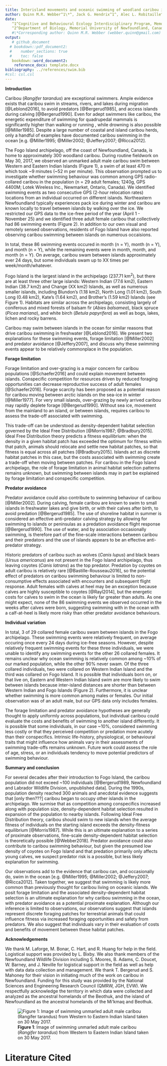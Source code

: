 ```yaml
---
title: Interisland movements and oceanic swimming of woodland caribou in Newfoundland
author: Quinn M.R. Webber^1\*^, Jack G. Hendrix^1^, Alec L. Robitaille^2^,  Eric Vander Wal^1,2^
date: 
   ^1^Cognitive and Behavioural Ecology Interdisciplinary Program, Memorial University of Newfoundland
   ^2^Department of Biology, Memorial University of Newfoundland, Canada
   #\*Corresponding author: Quinn M.R. Webber (webber.quinn@gmail.com)
output: 
   # github_document
  # bookdown::pdf_document2:
  #    number_sections: true
  #    toc: false
   bookdown::word_document2:
    reference_docx: template.docx
bibliography: ../references/swim.bib
#csl: csl.csl
---
```


\newpage

**Introduction**

Caribou (*Rangifer tarandus*) are exceptional swimmers. Ample evidence exists
that caribou swim in streams, rivers, and lakes during migration [@Leblond2016],
to avoid predators [@Bergerud1985], and access islands during calving
[@Bergerud1990]. Even for adept swimmers like caribou, the energetic
expenditure of swimming for quadrupedal mammals is significantly higher than
walking or running <!--[@Fish1993]-->, while drowning is also possible [@Miller1985].
Despite a large number of coastal and island caribou herds, only a handful of
examples have documented caribou swimming in the ocean [e.g. @Miller1995; @Miller2002; @Jeffery2007; @Ricca2012].

The Fogo Island archipelago, off the coast of Newfoundland, Canada, is home to
approximately 300 woodland caribou. During routine fieldwork on May 30, 2017, we
observed an unmarked adult male caribou swim between Western and Eastern Indian
Islands (Figure 1), a swim of at least 470 m which took ~9 minutes (~52 m per
minute). This observation prompted us to investigate whether swimming behaviour
was common among GPS radio-collared caribou in the population (n = 29 adult
females; 1240g, GPS 4400M; Lotek Wireless Inc., Newmarket, Ontario, Canada). We
identified swimming events as two consecutive GPS (2-hour relocation rates)
locations from an individual occurred on different islands. Northeastern
Newfoundland typically experiences pack ice during winter and caribou are known
locally to travel between islands by walking over the ice. We restricted our GPS
data to the ice-free period of the year (April 1 - November 25) and we
identified three adult female caribou that collectively had 86 swimming events
(Figure 2). In addition to our own visual and remotely sensed observations,
residents of Fogo Island have also reported observing caribou swimming between
islands on numerous occaisions.

In total, these 86 swimming events occured in month (n = Y), month (n = Y), and
month (n = Y), while the remaining events were in month, month, and month (n =
Y). On average, caribou swam between islands approximately ever 24 days, but
some individuals swam up to XX times per week/month/whatever. <!--Is it better
to just state our results here, or give this sort of teaser? Initially I had "86
events by 3 individuals" here, but then we ignore that for a couple paragraphs
of context before getting back into it... which seemed weird-->

<!-- Caribou were introduced to Fogo Island (n = 26 animals between 1964–67) and
Change Island (n = 5 animals in 1964) from the main Island of Newfoundland as
part of a series of translocations and introductions throughout the province
(Bergerud & Mercer 1989).

<!-- still not sure we need this paragraph, I wonder if the island size
information could be included in the figure caption?--> Fogo Island is the
largest island in the archipelago (237.71 km^2^), but there are at least three
other large islands: Western Indian (77.6 km2), Eastern Indian (38.7 km2) and
Change (XX km2) Islands, as well as numerous smaller islands, including
Blundon’s (1.18 km2), North Long (1.01 km2), South Long (0.48 km2), Kate’s (1.64
km2), and Brother’s (1.59 km2) Islands (see Figure 1). Habitats are similar
across the archipelago, consisting largely of coniferous and mixed forests of
balsam fir (*Abies balsamea*), black spruce (*Picea mariana*), and white birch
(*Betula papyrifera*) as well as bogs, lakes, lichen and rocky barrens.

Caribou may swim between islands in the ocean for similar reasons that drive
caribou swimming in freshwater [@Leblond2016]. We present two
explanations for these swimming events, forage limitation [@Miller2002] and
predator avoidance [@Jeffery2007], and discuss why these swimming events
appear to be relatively commonplace in the population.

**Forage limitation**

Forage limitation and over-grazing is a major concern for caribou populations
[@Schaefer2016] and could explain movement between islands. Conspecific
competition for resources driven by reduced foraging opportunities can decrease
reproductive success of adult females [@Schaefer2016]. Forage scarcity has been
proposed as a potential reason for caribou moving between arctic islands on the
sea-ice in winter [@Miller1977]. For very small islands, over-grazing by newly
arrived caribou may rapidly deplete forage [@Bergerud1990]. Without sea ice,
movement from the mainland to an island, or between islands, requires caribou to
assess the trade-off associated with swimming.

This trade-off can be understood as density-dependent habitat selection governed
by the Ideal Free Distribution [@Morris1987; @Bradbury2015]. Ideal Free
Distribution theory predicts a fitness equilibrium: when the density in a given
habitat patch has exceeded the optimum for fitness within that patch, animals
should relocate and settle new habitat patches, so that fitness is equal across
all patches [@Bradbury2015]. Islands act as discrete habitat patches in
this case, but the costs associated with swimming create a trade-off when moving
between patches. For caribou in the Fogo Island archipelago, the role of forage
limitation in animal habitat selection patterns remains unknown,
but swimming between islands may in part be explained by forage limitation and
conspecific competition.

**Predator avoidance**

Predator avoidance could also contribute to swimming behaviour of caribou
[@Miller2002]. During calving, female caribou are known to swim to small islands
in freshwater lakes and give birth, or with their calves after birth, to avoid
predation [@Bergerud1985]. The use of shoreline habitat in summer is considered
an effective anti-predator calving strategy by allowing for swimming to islands
or peninsulas as a predation avoidance flight response [@Bergerud1990]. The use
of water, and by association occasionally swimming, is therefore part of the
fine-scale interactions between caribou and their predators and the use of
islands appears to be an effective anti-predator strategy.

Historic predators of caribou such as wolves (*Canis lupus*) and black bears
(*Ursus americanus*) are not present in the Fogo Island archipelago, thus
leaving coyotes (*Canis latrans*) as the top predator. Predation by coyotes on
adult caribou is relatively rare [@Bastille-Rousseau2016], so the potential
effect of predators on caribou swimming behaviour is limited to non-consumptive
effects associated with encounters and subsequent flight response. Adult females
with calves at heel may be an exception because calves are highly susceptible to
coyotes [@Rayl2014], but the energetic costs for calves to swim in the ocean is
likely far greater than adults. As one might expect, none <!--confirm--> of the
86 swimming events we observed occurred in the weeks after calves were born,
suggesting swimming with in the ocean with a calf-at-heel is likely more risky
than other predator avoidance behaviours.

<!-- did the swimming events occur during the calving season? were these three breeders/non-breeders? did any of these females make these journeys with their calves?  -->

**Individual variation**

In total, 3 of 29 collared female caribou swam between islands in the Fogo
archipelago. These swimming events were relatively frequent, on average occuring
once every 24 <!--double check--> days during ice-free seasons. However, despite
relatively frequent swimming events for these three individuals, we were unable
to identify any swimming events for the other 26 collared females. It remains
unclear why ocean swimming is relatively common among ~10% of our marked
population, while the other 90% never swam. Of the three collared individuals,
two were collared on Western Indian Island and the third was collared on Fogo
Island. It is possible that individuals born on, or that live on, Eastern and
Western Indian Island swim are more likely to swim between islands because
inter-island distances are shorter than between Western Indian and Fogo Islands
(Figure 2). Furthermore, it is unclear whether swimming is more common among
males or females. Our initial observation  was of an adult male, but our GPS
data only includes females. <!-- QW: not sure how to finish this off -->
<!-- QW: I'm not sure we need to say this.. 
It is theoretically possible that these other
females moved rapidly back and forth between islands within the 2 hour fix rate
of our GPS collars, which we would be unable to detect. We consider this highly
unlikely given the range of residency times for caribou on any given island (min
- max: XX - XX). <!--double check-->
<!-- What is the typical residency time? Is this a true statement or am I just making this up? QW: this is something we will look into, I think. -->

The forage limitation and predator avoidance hypotheses are generally thought to
apply uniformly across populations, but individual caribou could evaluate the
costs and benefits of swimming to another island differently. It is possible
that some individuals, in our case ~10%, considered swimming less costly or that
they perceived competition or predation more acutely than their conspecifics.
Intrinsic life-history, physiological, or behavioural traits that might
influence how animals vary in their assessments of swimming trade-offs remains
unknown. Future work could assess the role of age, stress, or an individuals
tendency to move potential predictors of swimming behaviour.

**Summary and conclusion**

For several decades after their introduction to Fogo Island, the caribou
population did not exceed ~100 individuals [@Bergerud1989, Newfoundland and
Labrador Wildlife Division, unpublished data]. During the 1990s, population
density reached 300 animals and anecdotal evidence suggests that [only then???]
caribou began to occupy other islands in the archipelago. We surmise that as
competition among conspecifics increased along with population size,
density-dependent habitat selection resulted in expansion of the population to
nearby islands. Following Ideal Free Distribution theory, caribou should swim to
new islands when the average fitness of individuals on the starting island
exceeds the density-fitness equilibrium [@Morris1987]. While this is an ultimate
explanation to a series of proximate observations, fine-scale density-dependent
habitat selection is theoretically possible [@Webber2018]. Predator avoidance
could also contribute to caribou swimming behaviour, but given the presumed low
density of coyotes on Fogo Island and that predation primarily only affects
young calves, we suspect predator risk is a possible, but less likely
explanation for swimming.
<!-- this last bit is sort of me bullshitting, not sure it's actually defensible? 
QW: changed it a bit - how is this? -->

Our observations add to the evidence that caribou can, and occasionally do, swim
in the ocean [e.g. @Miller1995; @Miller2002; @Jeffery2007; @Ricca2012]. Taken
together, we suggest that swimming is likely more common than previously thought
for caribou living on oceanic islands. We posit forage limitation and the
associated density-dependent habitat selection is an ultimate explanation for
why caribou swimming in the ocean, with predator avoidance as a potential
proximate explanation. Although our inference is limited to observations, our
observations suggest that islands represent discrete foraging patches for
terrestrial animals that could influence fitness via increased foraging
opportunities and safety from predators. We also suggest that individuals vary
in their evaluation of costs and benefits of movement between these habitat
patches.

**Acknowledgements**

We thank M. Laforge, M. Bonar, C. Hart, and R. Huang for help in the field.
Logistical support was provided by L. Bixby. We also thank members of the
Newfoundland Wildlife Division including S. Moores, B. Adams, C. Doucet, W.
Barney, and J. Neville for logistical support in the field as well as help with
data data collection and management. We thank T. Bergerud and S. Mahoney for
their vision in initiating much of the work on caribou in Newfoundland. Funding
for this study was provided by the National Sciences and Engineering Research
Council (QMRW, JGH, EVW). We respectfully acknowledge the territory in which
data were collected and analyzed as the ancestral homelands of the Beothuk, and
the island of Newfoundland as the ancestral homelands of the Mi’kmaq and
Beothuk.
<!-- Simplified the funding statement, do we need to name the specific scholarships/grants? Eric opinion??-->

\newpage

\captionsetup[figure]{labelformat=empty}

![**Figure 1**: Image of swimming unmarled adult male caribou (*Rangifer tarandus*) from Western to Eastern Indian Island taken on 30 May 2017.](../graphics/IMG_1562.JPG) 

\newpage

# Literature Cited
